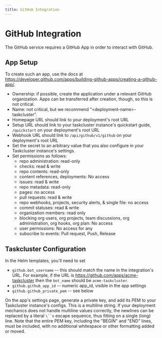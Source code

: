```yaml
---
title: GitHub Integration
---
```


# GitHub Integration

The GitHub service requires a GitHub App in order to interact with GitHub.

## App Setup

To create such an app, use the docs at https://developer.github.com/apps/building-github-apps/creating-a-github-app/.

* Ownership: if possible, create the application under a relevant GitHub organization.  Apps can be transferred after creation, though, so this is not critical.
* Name: not critical, but we recommend "&lt;deployment-name>-taskcluster".
* Homepage URL should link to your deployment's root URL
* Setup URL should link to your taskcluster instance's quickstart guide, `/quickstart` on your deployment's root URL
* Webhook URL should link to `/api/github/v1/github` on your deployment's root URL
* Set the secret to an arbitrary value that you also configure in your Taskcluster instance's settings.
* Set permissions as follows:
  * repo administration: read-only
  * checks: read & write
  * repo contents: read-only
  * content references, deployments: No access
  * issues: read & write
  * repo metadata: read-only
  * pages: no access
  * pull requests: read & write
  * repo webhooks, projects, security alerts, & single file: no access
  * commit statuses: read & write
  * organization members: read only
  * blocking org users, org projects, team discussions, org administration, org hooks, org plan: No access
  * user permissions: No access for any
  * subscribe to events: Pull request, Push, Release

## Taskcluster Configuration

In the Helm templates, you'll need to set

* `github.bot_username` -- this should match the name in the integration's URL.  For example, if the URL is https://github.com/apps/acme-taskcluster then the `bot_name` should be `acme-taskcluster`.
* `github.github_app_id` -- numeric app_id, visible in the app settings
* `github.github_private_pem` -- see below

On the app's settings page, generate a private key, and add its PEM to your Taskcluster instance's configs.
This is a multiline string.
If your deployment mechanics does not handle multiline values correctly, the newlines can be replaced by a literal `\``n` escape sequence, thus fitting on a single (long) line.
Note that the entire PEM key, including the "BEGIN" and "END" lines, must be included, with no additional whitespace or other formatting added or moved.
